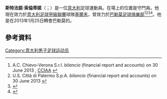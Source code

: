 {{Infobox football biography
| name = 斯特法諾·索倫蒂諾<br>Stefano Sorrentino
| image = Stefano Sorrentino.JPG
| image_size = 
| caption = 
| fullname = Stefano Sorrentino
| birth_date = {{Birth date and age|1979|3|28|df=y}}
| birth_place = {{flag|Italy}}[[卡瓦德蒂雷尼|卡瓦德蒂雷尼]]
| height = {{convert|1.86|m|ftin|0|abbr=on}}
| position = [[守門員|守門員]]
| currentclub = [[切沃維羅納足球俱樂部|基爾禾]]
| clubnumber = 70
| youthyears1 = 1996-1997
| youthyears2 = 1997–1998
| youthclubs1 = [[拉素體育會|拉素]]
| youthclubs2 = [[尤文圖斯|尤文圖斯]]
| years1 = 1998–2005
| years2 = 1999–2000
| years3 = 2000–2001
| years4 = 2005–2009
| years5 = 2007–2008
| years6 = 2008–2009
| years7 = 2009–2013
| years8 = 2013–2016
| years9 = 2016–
| clubs1 = [[拖連奴|拖連奴]]
| clubs2 = → [[尤维斯塔比亚足球俱乐部|尤维斯塔比亚]] (外借)
| clubs3 = → [[瓦雷泽足球俱乐部|瓦雷泽]] (外借)
| clubs4 = [[AEK雅典|AEK雅典]]
| clubs5 = → [[韋爾瓦足球俱樂部|韋爾瓦]] (外借)
| clubs6 = → [[基爾禾|基爾禾]] (外借)
| clubs7 = [[基爾禾|基爾禾]]
| clubs8 = [[巴勒莫足球俱樂部|巴勒莫]]
| clubs9 = [[切沃維羅納足球俱樂部|基爾禾]]
| caps1 = 89
| caps2 = 0
| caps3 = 30
| caps4 = 50
| caps5 = 38
| caps6 = 32
| caps7 = 131
| caps8 = 117
| caps9 = 72
| goals1 = 0
| goals2 = 0
| goals3 = 0
| goals4 = 0
| goals5 = 0
| goals6 = 0
| goals7 = 0
| goals8 = 0
| goals9 = 0
| nationalyears1 = 
| nationalteam1 = 
| nationalcaps1 = 
| nationalgoals1 = 
| medaltemplates = 
| club-update = 20 May 2018
| nationalteam-update = 
}}
'''斯特法諾·索倫蒂諾'''（{{lang-it|Stefano Sorrentino}}；{{bd|1979年|3月28日}}）是一位[[意大利|意大利]]足球運動員。在場上的位置是守門員。他現在效力於[[意大利足球甲級聯賽|意大利足球甲級聯賽]]球隊[[切沃維羅納足球俱樂部|基爾禾]]，曾效力於[[巴勒莫足球俱樂部|巴勒莫足球俱樂部]]<ref>A.C. Chievo-Verona S.r.l. ''bilancio'' (financial report and accounts) on 30 June 2013 {{it icon}}, [http://www.registroimprese.it CCIAA] {{Wayback|url=http://www.registroimprese.it/ |date=20140430040135 }}</ref><ref>U.S. Città di Palermo S.p.A. ''bilancio'' (financial report and accounts) on 30 June 2013 {{it icon}}</ref><ref>{{cite news|url=http://palermocalcio.it/it/1213/news/scheda.php?id=27944|title=Sorrentino è del Palermo|trans_title=Sorrentino is a Palermo player|publisher=U.S. Città di Palermo|language=it|date=25 January 2013|accessdate=25 January 2013|archive-url=https://www.webcitation.org/6HVSAAS3S?url=http://palermocalcio.it/it/1213/news/scheda.php?id=27944|archive-date=2013-06-20|dead-url=yes}}</ref><ref>{{cite news|url=http://www.tuttosport.com/calcio/serie_a/palermo/2013/01/23-241043/Zamparini%3A+%C2%ABCon+il+Chievo+limati+dettagli+Sorrentino%C2%BB|title=Zamparini: "Con il Chievo limati dettagli Sorrentino"|trans_title=Zamparini: "All details worked out with Chievo regarding Sorrentino"|publisher=Tuttosport|language=it|date=23 January 2013|accessdate=20 February 2014|deadurl=yes|archiveurl=https://web.archive.org/web/20160303234638/http://www.tuttosport.com/calcio/serie_a/palermo/2013/01/23-241043/Zamparini:+%C2%ABCon+il+Chievo+limati+dettagli+Sorrentino%C2%BB|archivedate=2016年3月3日}}</ref>。他是在2013年1月25日轉會巴勒莫的。

==參考資料==
{{Reflist}}

{{DEFAULTSORT: Sorrentino, Stefano}}
[[Category:意大利男子足球运动员|Category:意大利男子足球运动员]]